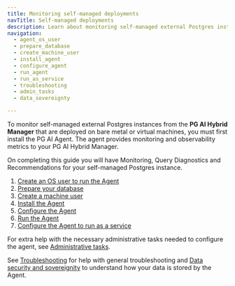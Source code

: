 ```yaml
---
title: Monitoring self-managed deployments
navTitle: Self-managed deployments
description: Learn about monitoring self-managed external Postgres instances with PG AI Hybrid Manager.
navigation:
  - agent_os_user
  - prepare_database
  - create_machine_user
  - install_agent
  - configure_agent
  - run_agent
  - run_as_service
  - troubleshooting
  - admin_tasks
  - data_sovereignty

---
```


To monitor self-managed external Postgres instances from the **PG AI Hybrid Manager** that are deployed on bare metal or virtual machines, you must first install the PG AI Agent. The agent provides monitoring and observability metrics to your PG AI Hybrid Manager.

On completing this guide you will have Monitoring, Query Diagnostics and Recommendations for your self-managed Postgres instance.

1.  [Create an OS user to run the Agent](agent_os_user.mdx)
2.  [Prepare your database](prepare_database.mdx)
3.  [Create a machine user](create_machine_user.mdx)
4.  [Install the Agent](install_agent.mdx)
5.  [Configure the Agent](configure_agent.mdx)
6.  [Run the Agent](run_agent.mdx)
7.  [Configure the Agent to run as a service](run_as_service.mdx)

For extra help with the necessary administrative tasks needed to configure the agent, see [Administrative tasks](admin_tasks.mdx).

See [Troubleshooting](troubleshooting.mdx) for help with general troubleshooting and [Data security and sovereignity](data_sovereignity.mdx) to understand how your data is stored by the Agent.
